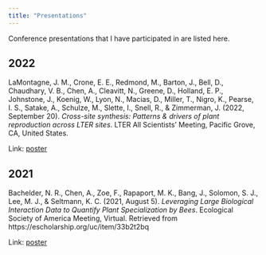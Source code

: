 ```yaml
---
title: "Presentations"
---
```


Conference presentations that I have participated in are listed here.

## 2022

LaMontagne, J. M., Crone, E. E., Redmond, M., Barton, J., Bell, D., Chaudhary, V. B., Chen, A., Cleavitt, N., Greene, D., Holland, E. P., Johnstone, J., Koenig, W., Lyon, N., Macias, D., Miller, T., Nigro, K., Pearse, I. S., Satake, A., Schulze, M., Slette, I., Snell, R., & Zimmerman, J. (2022, September 20). *Cross-site synthesis: Patterns & drivers of plant reproduction across LTER sites*. LTER All Scientists' Meeting, Pacific Grove, CA, United States. 

Link: [poster](https://github.com/angelchen7/angelchen7.github.io/blob/main/files/2022-09-LTER-poster.pdf)

## 2021

Bachelder, N. R., Chen, A., Zoe, F., Rapaport, M. K., Bang, J., Solomon, S. J., Lee, M. J., & Seltmann, K. C. (2021, August 5). *Leveraging Large Biological Interaction Data to Quantify Plant Specialization by Bees*. Ecological Society of America Meeting, Virtual. Retrieved from https://escholarship.org/uc/item/33b2t2bq

Link: [poster](https://github.com/angelchen7/angelchen7.github.io/blob/main/files/ESA_2021_poster.pdf)
